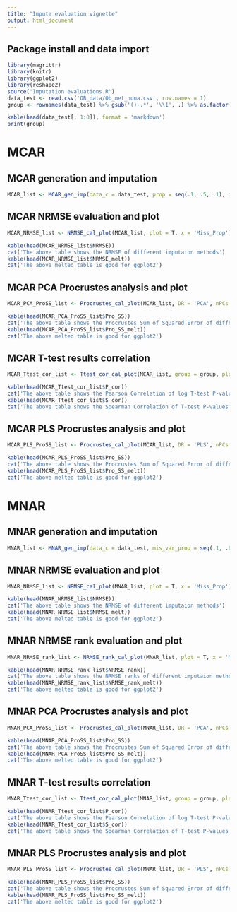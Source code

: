 ```yaml
---
title: "Impute evaluation vignette"
output: html_document
---
```

## Package install and data import

```r
library(magrittr)
library(knitr)
library(ggplot2)
library(reshape2)
source('Imputation evaluations.R')
data_test <- read.csv('OB_data/Ob_met_nona.csv', row.names = 1)
group <- rownames(data_test) %>% gsub('()-.*', '\\1', .) %>% as.factor()
```

```r
kable(head(data_test[, 1:8]), format = 'markdown')
print(group)
```

# MCAR
## MCAR generation and imputation
```r
MCAR_list <- MCAR_gen_imp(data_c = data_test, prop = seq(.1, .5, .1), impute_list = c('kNN_wrapper', 'SVD_wrapper', 'Mean_wrapper', 'Median_wrapper', 'RF_wrapper'), cores = 10)
```

## MCAR NRMSE evaluation and plot
```r
MCAR_NRMSE_list <- NRMSE_cal_plot(MCAR_list, plot = T, x = 'Miss_Prop')
```

```r
kable(head(MCAR_NRMSE_list$NRMSE))
cat('The above table shows the NRMSE of different imputaion methods')
kable(head(MCAR_NRMSE_list$NRMSE_melt))
cat('The above melted table is good for ggplot2')
```

## MCAR PCA Procrustes analysis and plot
```r
MCAR_PCA_ProSS_list <- Procrustes_cal_plot(MCAR_list, DR = 'PCA', nPCs = 2, x = 'Miss_Prop', plot = T)
```

```r
kable(head(MCAR_PCA_ProSS_list$Pro_SS))
cat('The above table shows the Procrustes Sum of Squared Error of different imputaion methods')
kable(head(MCAR_PCA_ProSS_list$Pro_SS_melt))
cat('The above melted table is good for ggplot2')
```

## MCAR T-test results correlation
```r
MCAR_Ttest_cor_list <- Ttest_cor_cal_plot(MCAR_list, group = group, plot = T, x = 'Miss_Prop', cor = 'P')
```
```r
kable(head(MCAR_Ttest_cor_list$P_cor))
cat('The above table shows the Pearson Correlation of log T-test P-values between imputed data and complete data')
kable(head(MCAR_Ttest_cor_list$S_cor))
cat('The above table shows the Spearman Correlation of T-test P-values between imputed data and complete data')
```

## MCAR PLS Procrustes analysis and plot
```r
MCAR_PLS_ProSS_list <- Procrustes_cal_plot(MCAR_list, DR = 'PLS', nPCs = 2, outcome = group, x = 'Miss_Prop', plot = T)
```

```r
kable(head(MCAR_PLS_ProSS_list$Pro_SS))
cat('The above table shows the Procrustes Sum of Squared Error of different imputaion methods')
kable(head(MCAR_PLS_ProSS_list$Pro_SS_melt))
cat('The above melted table is good for ggplot2')
```

# MNAR
## MNAR generation and imputation
```r
MNAR_list <- MNAR_gen_imp(data_c = data_test, mis_var_prop = seq(.1, .8, .1), var_mis_prop = seq(.1, .6, .01), impute_list = c('kNN_wrapper', 'SVD_wrapper', 'QRILC_wrapper', 'HM_wrapper', 'Zero_wrapper'), cores = 5)
```

## MNAR NRMSE evaluation and plot
```r
MNAR_NRMSE_list <- NRMSE_cal_plot(MNAR_list, plot = T, x = 'Miss_Prop')
```

```r
kable(head(MNAR_NRMSE_list$NRMSE))
cat('The above table shows the NRMSE of different imputaion methods')
kable(head(MNAR_NRMSE_list$NRMSE_melt))
cat('The above melted table is good for ggplot2')
```

## MNAR NRMSE rank evaluation and plot
```r
MNAR_NRMSE_rank_list <- NRMSE_rank_cal_plot(MNAR_list, plot = T, x = 'Miss_Num')
```

```r
kable(head(MNAR_NRMSE_rank_list$NRMSE_rank))
cat('The above table shows the NRMSE ranks of different imputaion methods')
kable(head(MNAR_NRMSE_rank_list$NRMSE_rank_melt))
cat('The above melted table is good for ggplot2')
```

## MNAR PCA Procrustes analysis and plot
```r
MNAR_PCA_ProSS_list <- Procrustes_cal_plot(MNAR_list, DR = 'PCA', nPCs = 2, x = 'Miss_Num', plot = T)
```

```r
kable(head(MNAR_PCA_ProSS_list$Pro_SS))
cat('The above table shows the Procrustes Sum of Squared Error of different imputaion methods')
kable(head(MNAR_PCA_ProSS_list$Pro_SS_melt))
cat('The above melted table is good for ggplot2')
```

## MNAR T-test results correlation
```r
MNAR_Ttest_cor_list <- Ttest_cor_cal_plot(MNAR_list, group = group, plot = T, x = 'Miss_Num', cor = 'P')
```
```r
kable(head(MNAR_Ttest_cor_list$P_cor))
cat('The above table shows the Pearson Correlation of log T-test P-values between imputed data and complete data')
kable(head(MNAR_Ttest_cor_list$S_cor))
cat('The above table shows the Spearman Correlation of T-test P-values between imputed data and complete data')
```

## MNAR PLS Procrustes analysis and plot
```r
MNAR_PLS_ProSS_list <- Procrustes_cal_plot(MNAR_list, DR = 'PLS', nPCs = 2, outcome = group, x = 'Miss_Num', plot = T)
```

```r
kable(head(MNAR_PLS_ProSS_list$Pro_SS))
cat('The above table shows the Procrustes Sum of Squared Error of different imputaion methods')
kable(head(MNAR_PLS_ProSS_list$Pro_SS_melt))
cat('The above melted table is good for ggplot2')
```

